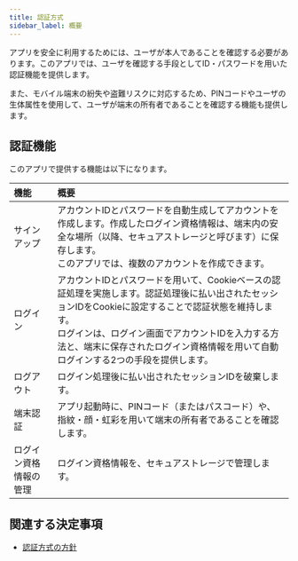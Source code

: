```yaml
---
title: 認証方式
sidebar_label: 概要
---
```


アプリを安全に利用するためには、ユーザが本人であることを確認する必要があります。このアプリでは、ユーザを確認する手段としてID・パスワードを用いた認証機能を提供します。

また、モバイル端末の紛失や盗難リスクに対応するため、PINコードやユーザの生体属性を使用して、ユーザが端末の所有者であることを確認する機能も提供します。

## 認証機能

このアプリで提供する機能は以下になります。

| 機能 | 概要 |
|:--|:--|
| サインアップ | アカウントIDとパスワードを自動生成してアカウントを作成します。作成したログイン資格情報は、端末内の安全な場所（以降、セキュアストレージと呼びます）に保存します。<br/>このアプリでは、複数のアカウントを作成できます。|
| ログイン | アカウントIDとパスワードを用いて、Cookieベースの認証処理を実施します。認証処理後に払い出されたセッションIDをCookieに設定することで認証状態を維持します。<br/>ログインは、ログイン画面でアカウントIDを入力する方法と、端末に保存されたログイン資格情報を用いて自動ログインする2つの手段を提供します。
| ログアウト | ログイン処理後に払い出されたセッションIDを破棄します。|
| 端末認証 | アプリ起動時に、PINコード（またはパスコード）や、指紋・顔・虹彩を用いて端末の所有者であることを確認します。 |
| ログイン資格情報の管理 | ログイン資格情報を、セキュアストレージで管理します。 |

## 関連する決定事項

- [認証方式の方針](../../decisions/adr-007-auth.mdx)

